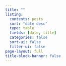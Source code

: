 ```yaml
---
title: ""
listing:
  contents: posts
  sort: "date desc"
  type: table
  fields: [date, title]
  categories: false
  sort-ui: false
  filter-ui: false
page-layout: full
title-block-banner: false
---
```



